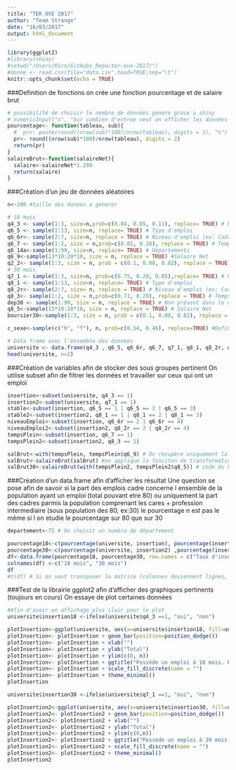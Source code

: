 ```yaml
---
title: "TER OVE 2017"
author: "Team Strange"
date: "16/03/2017"
output: html_document
---
```


```r
library(ggplot2)
#library(shiny)
#setwd("/Users/Rico/GitHubs_Repo/ter-ove-2017/")
#donne <- read.csv(file="data.csv",head=TRUE,sep="\t")
knitr::opts_chunk$set(echo = TRUE)

```

###Definition de fonctions
on crée une fonction pourcentage et de salaire brut

```r
# possibilité de choisir le nombre de données genere grace a shiny
# numericInput("n", "Sur combien d'entree veut on afficher les données ?", 200)
pourcentage<- function(tableau, sub){
  #  pr<- paste(round((nrow(sub)*100)/nrow(tableau), digits = 2), "%")
  pr<- round((nrow(sub)*100)/nrow(tableau), digits = 2)
  return(pr)
}
salaireBrut<-function(salaireNet){
  salaire<-salaireNet*1.299
  return(salaire)
}
```

###Création d'un jeu de données aléatoires

```r
n<-200 #taille des donees a generer

# 18 mois
q4_3 <- sample(1:3, size=n,prob=c(0.84, 0.05, 0.11), replace= TRUE) # Possède un emploi ou pas
q6_5 <- sample(1:13, size=n, replace= TRUE) # Type d'emploi
q6_6r<- sample(2:7, size=n, replace = TRUE) # Niveau d'emploi (ex: Cadre, Ingénieur, etc)
q6_7 <- sample(1:2, size = n,prob=c(0.82, 0.18), replace = TRUE) # Temps partiel ou pleins
q6_14a<-sample(1:99, size=n, replace= TRUE) # Départements
q6_9<-sample(13*10:20*10, size = n, replace = TRUE) #Salaire Net
q2_2<- sample(1:3, size = n, prob = c(0.1, 0.08, 0.82), replace = TRUE) #boursier
# 30 mois
q7_1 <- sample(1:3, size=n, prob=c(0.75, 0.20, 0.05),replace= TRUE) # Possède un emploi ou non
q8_1 <- sample(1:13, size=n, replace= TRUE) # Type d'emploi
q8_2r<- sample(2:7, size= n, replace = TRUE) # Niveau d'emploi (ex: Cadre, Ingénieur, etc)
q8_3<- sample(1:2, size = n,prob=c(0.71, 0.29), replace = TRUE) # Temps partiel ou pleins
dep30 <- sample(1:99, size = n, replace = TRUE) # Non présent dans le questionaire
q8_5<-sample(13*10:20*10, size = n, replace = TRUE) # Salaire Net
boursier30<-sample(1:3, size = n, prob = c(0.1, 0.08, 0.82), replace = TRUE) # Boursier Non present dans le questionnaire

c_sexe<-sample(c("h", "f"), n, prob=c(0.54, 0.46), replace=TRUE) #Definition de sexes

# Data frame avec l'ensemble des donnees
universite <- data.frame(q4_3 , q6_5, q6_6r, q6_7, q7_1, q8_1, q8_2r, q8_3, c_sexe, q6_14a, dep30 , q6_9, q8_5, q2_2, boursier30)
head(universite, n=2)
```

###Création de variables afin de stocker des sous groupes pertinent
On utilise subset afin de filtrer les données et travailler sur ceux qui ont un emploi

```r
insertion<-subset(universite, q4_3 == 1)
insertion2<-subset(universite, q7_1 == 1)
stable<-subset(insertion, q6_5 == 1 | q6_5 == 2 | q6_5 == 3)
stable2<-subset(insertion2, q8_1 == 1 | q8_1 == 2 | q8_1 == 3)
niveauEmploi<-subset(insertion, q6_6r == 2 | q6_6r == 4)
niveauEmploi2<-subset(insertion2, q8_2r == 2 | q8_2r == 4)
tempsPlein<-subset(insertion, q6_7 == 1)
tempsPlein2<-subset(insertion2, q8_3 == 1)

salBrut<-with(tempsPlein, tempsPlein$q6_9) # On recupère uniquement la colonne des salaire net 
salBrut<-salaireBrut(salBrut) #on applique la fonciton de transformation en salaire brut
salBrut30<-salaireBrut(with(tempsPlein2, tempsPlein2$q8_5)) # code du haut en imbriqué (30 mois)
```

###Création d'un data.frame afin d'afficher les résultat
Une question se pose afin de savoir 
si la part des emplois cadre concerne l ensemble de la population ayant un emploi  (total pouvant etre 80)
ou uniquement la part des cadres parmis la population comprenant les cares + profession intermediaire (sous population des 80, ex:30)
le pourcentage n est pas le même si l on etudie le pourcentage sur 80 que sur 30

```r
departement<-75 # On choisit un numéro de département

pourcentage18<-c(pourcentage(universite, insertion), pourcentage(insertion, stable), pourcentage(insertion, tempsPlein), pourcentage(insertion, niveauEmploi), pourcentage(insertion, subset(insertion, q6_6r == 2)), pourcentage(insertion, subset(insertion, insertion$q6_14a != departement)), median(tempsPlein$q6_9), median(salBrut))
pourcentage30<-c(pourcentage(universite, insertion2) ,pourcentage(insertion2, stable2),  pourcentage(insertion2, tempsPlein2), pourcentage(insertion2, niveauEmploi2), pourcentage(insertion, subset(insertion2, q8_2r == 2)), pourcentage(insertion2, subset(insertion2, insertion2$dep30 != departement)), median(tempsPlein2$q8_5), median(salBrut30))
df<-data.frame(pourcentage18, pourcentage30, row.names = c("Taux d'insertion","Part des emplois stable", "Part des emplois a temps plein", "Part des emplois de niveau cadre ou profession intermédiaire", "Part des emplois de niveau cadre", "Part des emplois en dehors de la région", "Salaire Net Median des emplois à Temps Plein", "Salaire brut annuel médian estimé"))
colnames(df) <-c("18 mois", "30 mois")
df
#t(df) # Si on veut transposer la matrice (colonnes deviennent lignes, lignes deviennent colonnes)
```

###Test de la librairie ggplot2 afin d'afficher des graphiques pertinents (toujours en cours)
On essaye de plot certaines données

```r
#Afin d'avoir un affichage plus clair pour le plot
universite$insertion18 <-ifelse(universite$q4_3 ==1, "oui", "non")

plotInsertion<-ggplot(universite, aes(x=universite$insertion18, fill=universite$c_sexe)) 
plotInsertion<- plotInsertion + geom_bar(position=position_dodge()) 
plotInsertion<- plotInsertion + xlab("") 
plotInsertion<- plotInsertion + ylab("Total") 
plotInsertion<- plotInsertion + ylim(c(0, n))
plotInsertion<- plotInsertion + ggtitle("Possède un emploi à 18 mois. Population = 200 personnes.") 
plotInsertion<- plotInsertion + scale_fill_discrete(name = "")
plotInsertion<- plotInsertion + theme_minimal()
plotInsertion

universite$insertion30 <-ifelse(universite$q7_1 ==1, "oui", "non")

plotInsertion2<-ggplot(universite, aes(x=universite$insertion30, fill=universite$c_sexe)) 
plotInsertion2<- plotInsertion2 + geom_bar(position=position_dodge()) 
plotInsertion2<- plotInsertion2 + xlab("") 
plotInsertion2<- plotInsertion2 + ylab("Total") 
plotInsertion2<- plotInsertion2 + ylim(c(0,n))
plotInsertion2<- plotInsertion2 + ggtitle("Possède un emploi à 30 mois. Population = 200 personnes.") 
plotInsertion2<- plotInsertion2 + scale_fill_discrete(name = "")
plotInsertion2<- plotInsertion2 + theme_minimal()
plotInsertion2

```